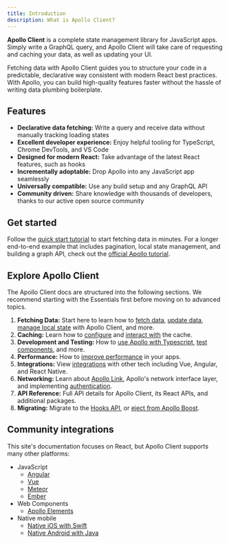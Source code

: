 ```yaml
---
title: Introduction
description: What is Apollo Client?
---
```


**Apollo Client** is a complete state management library for JavaScript apps. Simply write a GraphQL query, and Apollo Client will take care of requesting and caching your data, as well as updating your UI.

Fetching data with Apollo Client guides you to structure your code in a predictable, declarative way consistent with modern React best practices. With Apollo, you can build high-quality features faster without the hassle of writing data plumbing boilerplate.

## Features

- **Declarative data fetching:** Write a query and receive data without manually tracking loading states
- **Excellent developer experience:** Enjoy helpful tooling for TypeScript, Chrome DevTools, and VS Code
- **Designed for modern React:** Take advantage of the latest React features, such as hooks
- **Incrementally adoptable:** Drop Apollo into any JavaScript app seamlessly
- **Universally compatible:** Use any build setup and any GraphQL API
- **Community driven:** Share knowledge with thousands of developers, thanks to our active open source community

## Get started

Follow the [quick start tutorial](/get-started/) to start fetching data in minutes. For a longer end-to-end example that includes pagination, local state management, and building a graph API, check out the [official Apollo tutorial](https://www.apollographql.com/docs/tutorial/introduction/).

## Explore Apollo Client

The Apollo Client docs are structured into the following sections. We recommend starting with the Essentials first before moving on to advanced topics.

1. **Fetching Data:** Start here to learn how to [fetch data](/data/queries/), [update data](/data/mutations/), [manage local state](/data/local-state/) with Apollo Client, and more.
2. **Caching:** Learn how to [configure](/caching/cache-configuration/) and [interact with](/caching/cache-interaction/) the cache.
3. **Development and Testing:** How to [use Apollo with Typescript](/development-testing/static-typing/), [test components](/development-testing/testing/), and more.
4. **Performance:** How to [improve performance](/performance/performance/) in your apps.
5. **Integrations:** View [integrations](/integrations/integrations/) with other tech including Vue, Angular, and React Native.
6. **Networking:** Learn about [Apollo Link](/networking/network-layer/), Apollo's network interface layer, and implementing [authentication](/networking/authentication/).
7. **API Reference:** Full API details for Apollo Client, its React APIs, and additional packages.
8. **Migrating:** Migrate to the [Hooks API](/migrating/hooks-migration/), or [eject from Apollo Boost](/migrating/boost-migration/).

## Community integrations

This site's documentation focuses on React, but Apollo Client supports many other platforms:

- JavaScript
  - [Angular](https://www.apollographql.com/docs/angular)
  - [Vue](/integrations/integrations/#vue)
  - [Meteor](/integrations/meteor/)
  - [Ember](/integrations/integrations/#ember)
- Web Components
  - [Apollo Elements](/integrations/integrations/#web-components)
- Native mobile
  - [Native iOS with Swift](https://www.apollographql.com/docs/ios)
  - [Native Android with Java](https://www.apollographql.com/docs/android)
